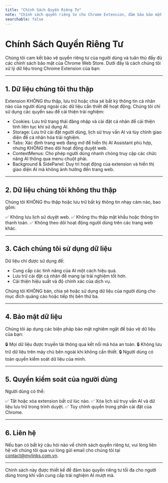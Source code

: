 ```yaml
---
title: "Chính Sách Quyền Riêng Tư"
note: "Chính sách quyền riêng tư cho Chrome Extension, đảm bảo bảo mật dữ liệu người dùng."
searchable: false
---
```


# Chính Sách Quyền Riêng Tư

Chúng tôi cam kết bảo vệ quyền riêng tư của người dùng và tuân thủ đầy đủ các chính sách bảo mật của Chrome Web Store. Dưới đây là cách chúng tôi xử lý dữ liệu trong Chrome Extension của bạn:

---

## 1. Dữ liệu chúng tôi thu thập

Extension KHÔNG thu thập, lưu trữ hoặc chia sẻ bất kỳ thông tin cá nhân nào của người dùng ngoài các dữ liệu cần thiết để hoạt động. Chúng tôi chỉ sử dụng các quyền sau để cải thiện trải nghiệm:

- Cookies: Lưu trữ trạng thái đăng nhập và cài đặt cá nhân để cải thiện tính liên tục khi sử dụng AI.
- Storage: Lưu trữ cài đặt người dùng, lịch sử truy vấn AI và tùy chỉnh giao diện để cá nhân hóa trải nghiệm.
- Tabs: Xác định trang web đang mở để hiển thị AI Assistant phù hợp, nhưng KHÔNG theo dõi hoạt động duyệt web.
- ContextMenus: Cho phép người dùng nhanh chóng truy cập các chức năng AI thông qua menu chuột phải.
- Background & SidePanel: Duy trì hoạt động của extension và hiển thị giao diện AI mà không ảnh hưởng đến trang web.

---

## 2. Dữ liệu chúng tôi không thu thập

Chúng tôi KHÔNG thu thập hoặc lưu trữ bất kỳ thông tin nhạy cảm nào, bao gồm:

✅ Không lưu lịch sử duyệt web.
✅ Không thu thập mật khẩu hoặc thông tin thanh toán.
✅ Không theo dõi hoạt động người dùng trên các trang web khác.

---

## 3. Cách chúng tôi sử dụng dữ liệu

Dữ liệu chỉ được sử dụng để:

- Cung cấp các tính năng của AI một cách hiệu quả.
- Lưu trữ cài đặt cá nhân để mang lại trải nghiệm tốt hơn.
- Cải thiện hiệu suất và độ chính xác của dịch vụ.

Chúng tôi KHÔNG bán, chia sẻ hoặc sử dụng dữ liệu của người dùng cho mục đích quảng cáo hoặc tiếp thị bên thứ ba.

---

## 4. Bảo mật dữ liệu

Chúng tôi áp dụng các biện pháp bảo mật nghiêm ngặt để bảo vệ dữ liệu của bạn:

🔒 Mọi dữ liệu được truyền tải thông qua kết nối mã hóa an toàn.
🔒 Không lưu trữ dữ liệu trên máy chủ bên ngoài khi không cần thiết.
🔒 Người dùng có toàn quyền kiểm soát dữ liệu của mình.

---

## 5. Quyền kiểm soát của người dùng

Người dùng có thể:

✅ Tắt hoặc xóa extension bất cứ lúc nào.
✅ Xóa lịch sử truy vấn AI và dữ liệu lưu trữ trong trình duyệt.
✅ Tùy chỉnh quyền trong phần cài đặt của Chrome.

---

## 6. Liên hệ

Nếu bạn có bất kỳ câu hỏi nào về chính sách quyền riêng tư, vui lòng liên hệ với chúng tôi qua vui lòng gửi email cho chúng tôi tại contact@mylinks.com.vn.

---

Chính sách này được thiết kế để đảm bảo quyền riêng tư tối đa cho người dùng trong khi vẫn cung cấp trải nghiệm AI mượt mà.

